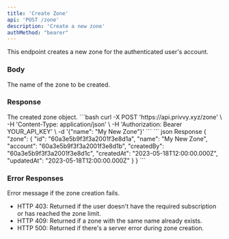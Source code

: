```yaml
---
title: 'Create Zone'
api: 'POST /zone'
description: 'Create a new zone'
authMethod: "bearer"
---
```


This endpoint creates a new zone for the authenticated user's account.

### Body

<ParamField body="name" type="string" required>
  The name of the zone to be created.
</ParamField>

### Response

<ResponseField name="zone" type="object">
  The created zone object.
</ResponseField>

<RequestExample>
```bash
curl -X POST 'https://api.privvy.xyz/zone' \
-H 'Content-Type: application/json' \
-H 'Authorization: Bearer YOUR_API_KEY' \
-d '{"name": "My New Zone"}'
```
</RequestExample>

<ResponseExample>
```
json Response
{
  "zone": {
    "id": "60a3e5b9f3f3a2001f3e8d1a",
    "name": "My New Zone",
    "account": "60a3e5b9f3f3a2001f3e8d1b",
    "createdBy": "60a3e5b9f3f3a2001f3e8d1c",
    "createdAt": "2023-05-18T12:00:00.000Z",
    "updatedAt": "2023-05-18T12:00:00.000Z"
  }
}
```
</ResponseExample>

### Error Responses

<ResponseField name="error" type="string">
  Error message if the zone creation fails.
</ResponseField>

- HTTP 403: Returned if the user doesn't have the required subscription or has reached the zone limit.
- HTTP 409: Returned if a zone with the same name already exists.
- HTTP 500: Returned if there's a server error during zone creation.
